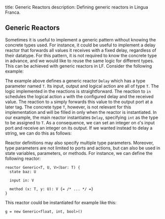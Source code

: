title: Generic Reactors
description: Defining generic reactors in Lingua Franca.

## Generic Reactors

Sometimes it is useful to implement a generic pattern without knowing the concrete types used. For instance, it could be useful to implement a delay reactor that forwards all values it receives with a fixed delay, regardless of their datatype. For this pattern, it is not required to know the concrete type in advance, and we would like to reuse the same logic for different types. This can be achieved with generic reactors in LF. Consider the following example:



The example above defines a generic reactor `Delay` which has a type parameter named `T`. Its input, output and logical action are all of type `T`. The logic implemented in the reactions is straightforward. The reaction to `in` schedules the logical action `a` with the configured delay and the received value. The reaction to `a` simply forwards this value to the output port at a later tag. The concrete type `T`, however, is not relevant for this implementation and will be filled in only when the reactor is instantiated. In our example, the main reactor instantiates `Delay`, specifying `int` as the type to be assigned to `T`. As a consequence, we can set an integer on `d`'s input port and receive an integer on its output. If we wanted instead to delay a string, we can do this as follows:



Reactor definitions may also specify multiple type parameters. Moreover, type parameters are not limited to ports and actions, but can also be used in state variables, parameters, or methods. For instance, we can define the following reactor:

```lf
reactor Generic<T, U, V>(bar: T) {
  state baz: U

  input in: V

  method (x: T, y: U): V {= /* ... */ =}
}
```

This reactor could be instantiated for example like this:

```lf
g = new Generic<float, int, bool>()
```


